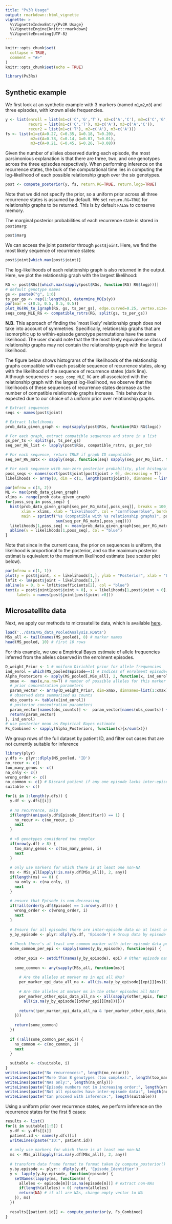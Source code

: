 ```yaml
---
title: "Pv3R Usage"
output: rmarkdown::html_vignette
vignette: >
  %\VignetteIndexEntry{Pv3R Usage}
  %\VignetteEngine{knitr::rmarkdown}
  %\VignetteEncoding{UTF-8}
---
```


```r
knitr::opts_chunk$set(
  collapse = TRUE,
  comment = "#>"
)
knitr::opts_chunk$set(echo = TRUE)
```

```r
library(Pv3Rs)
```

## Synthetic example

We first look at an synthetic example with 3 markers (named `m1`,`m2`,`m3`) and three episodes, with known allele frequencies. 
```r
y <- list(enroll = list(m1=c('C','G','T'), m2=c('A','C'), m3=c('C','G','T')),
          recur1 = list(m1=c('C','T'), m2=c('A'), m3=c('A','C')),
          recur2 = list(m1=c('T'), m2=c('A'), m3=c('A')))
fs <- list(m1=c(A=0.27, C=0.35, G=0.18, T=0.20),
           m2=c(A=0.78, C=0.14, G=0.07, T=0.01),
           m3=c(A=0.21, C=0.45, G=0.26, T=0.08))
```
Given the number of alleles observed during each episode, the most parsimonious explanation is that there are three, two, and one genotypes across the three episodes respectively. When performing inference on the recurrence states, the bulk of the computational time lies in computing the log-likelihood of each possible relationship graph over the six genotypes.
```r
post <- compute_posterior(y, fs, return.RG=TRUE, return.logp=TRUE)
```
Note that we did not specify the prior, so a uniform prior across all three recurrence states is assumed by default. We set `return.RG=TRUE` for relationship graphs to be returned. This is by default `FALSE` to conserve memory.

The marginal posterior probabilities of each recurrence state is stored in `post$marg`:
```r
post$marg
```
We can access the joint posterior through `post$joint`. Here, we find the most likely sequence of recurrence states:
```r
post$joint[which.max(post$joint)]
```
The log-likelihoods of each relationship graph is also returned in the output. Here, we plot the relationship graph with the largest likelihood:
```r
RG <- post$RGs[[which.max(sapply(post$RGs, function(RG) RG$logp))]]
# default genotype names
gs <- paste0("g", 1:6)
ts_per_gs <- rep(1:length(y), determine_MOIs(y))
par(mar = c(0.5, 0.5, 0.5, 0.5))
plot_RG(RG_to_igraph(RG, gs, ts_per_gs), edge.curved=0.25, vertex.size=20)
seqs_comp_MLE_RG <- compatible_rstrs(RG, split(gs, ts_per_gs))
```

**N.B.** This approach of finding the `most likely' relationship graph does not take into account of symmetries. Specifically, relationship graphs that are isomorphic up to within-episode genotype permutations have the same likelihood. The user should note that the the most likely equivalence class of relationship graphs may not contain the relationship graph with the largest likelihood. 

The figure below shows histograms of the likelihoods of the relationship graphs compatible with each possible sequence of recurrence states, along with the likelihood of the sequence of recurrence states (dark line). Although sequences `r seqs_comp_MLE_RG` are all associated with the relationship graph with the largest log-likelihood, we observe that the likelihoods of these sequences of recurrence states decrease as the number of compatible relationship graphs increase. This behaviour is expected due to our choice of a uniform prior over relationship graphs. 

```r
# Extract sequences
seqs <- names(post$joint)

# Extract likelihoods
prob_data_given_graph <- exp(sapply(post$RGs, function(RG) RG$logp))

# For each graph, extract compatible sequences and store in a list
gs_per_ts <- split(gs, ts_per_gs)
seq_per_RG_list <- lapply(post$RGs, compatible_rstrs, gs_per_ts)

# For each sequence, return TRUE if graph ID compatible 
seq_per_RG_matx <- sapply(seqs, function(seq) sapply(seq_per_RG_list, function(x) seq %in% x))

# For each sequence with non-zero posterior probability, plot histogram of likelihoods
poss_seqs <- names(sort(post$joint[post$joint > 0], decreasing = T))
likelihoods <- array(0, dim = c(1, length(post$joint)), dimnames = list(NULL, names(post$joint)))

par(mfrow = c(3, 2))
ML <- max(prob_data_given_graph)
xlims <- range(prob_data_given_graph)
for(poss_seq in poss_seqs) {
  hist(prob_data_given_graph[seq_per_RG_matx[,poss_seq]], breaks = 100, 
       xlim = xlims, xlab = "Likelihood", col = "cornflowerblue", border = "cornflowerblue", 
       main = sprintf("%s (compatible with %s relationship graphs)", poss_seq, 
                      sum(seq_per_RG_matx[,poss_seq])))
  likelihoods[1,poss_seq] <- mean(prob_data_given_graph[seq_per_RG_matx[,poss_seq]])
  abline(v = likelihoods[1,poss_seq], col = "blue")
}
```

Note that since in the current case, the prior on sequences is uniform, the likelihood is proportional to the posterior, and so the maximum posterior estimat is equivalent to the maximum likelihood estimate (see scatter plot below). 

```r
par(mfrow = c(1, 1))
plot(y = post$joint, x = likelihoods[1,], ylab = "Posterior", xlab = "Likelihood")
lmfit <- lm(post$joint ~ likelihoods[1,])
abline(a = 0, b = lmfit$coefficients[2], col = "blue")
text(y = post$joint[post$joint > 0], x = likelihoods[1,post$joint > 0], pos = 1, 
     labels = names(post$joint[post$joint >0]))
```

## Microsatellite data

Next, we apply our methods to microsatellite data, which is available [here](https://github.com/jwatowatson/RecurrentVivax/blob/master/RData/GeneticModel/MS_data_PooledAnalysis.RData).
```r
load('../data/MS_data_PooledAnalysis.RData')
MSs_all <- tail(names(MS_pooled), 8) # marker names
head(MS_pooled, 10) # first 10 rows
```
For this example, we use a Empirical Bayes estimate of allele frequencies inferred from the alleles observed in the enrolment episodes.
```r
D_weight_Prior <- 1 # uniform Dirichlet prior for allele frequencies
ind_enrol = which(MS_pooled$Episode==1) # Indices of enrolment episodes
Alpha_Posteriors <- apply(MS_pooled[,MSs_all], 2, function(x, ind_enrol){
  xmax <-  max(x,na.rm=T) # number of possible alleles for this marker
  # prior concentration parameters
  param_vector <- array(D_weight_Prior, dim=xmax, dimnames=list(1:xmax))
  # observed data summarised as counts
  obs_counts <- table(x[ind_enrol])
  # posterior concentration parameters
  param_vector[names(obs_counts)] <-  param_vector[names(obs_counts)] + obs_counts
  return(param_vector)
}, ind_enrol)
# use posterior mean as Empirical Bayes estimate
Fs_Combined <- sapply(Alpha_Posteriors, function(x){x/sum(x)})
```

We group rows of the full dataset by patient ID, and filter out cases that are not currently suitable for inference
```r
library(plyr)
y.dfs <- plyr::dlply(MS_pooled, 'ID')
no_recur <- c()
too_many_genos <- c()
na_only <- c()
wrong_order <- c()
no_common <- c() # Discard patient if any one episode lacks inter-episode data 
suitable <- c()

for(i in 1:length(y.dfs)) {
  y.df <- y.dfs[[i]]
  
  # no recurrence, skip
  if(length(unique(y.df$Episode_Identifier)) == 1) {
    no_recur <- c(no_recur, i)
    next
  }
  
  # >8 genotypes considered too complex
  if(nrow(y.df) > 8) {
    too_many_genos <- c(too_many_genos, i)
    next
  }
  
  # only use markers for which there is at least one non-NA
  ms <- MSs_all[apply(!is.na(y.df[MSs_all]), 2, any)]
  if(length(ms) == 0) {
    na_only <- c(na_only, i)
    next
  }
  
  # ensure that Episode is non-decreasing
  if(!all(order(y.df$Episode) == 1:nrow(y.df))) {
    wrong_order <- c(wrong_order, i)
    next
  }
  
  # Ensure for all episodes there are inter-episode data on at least one common marker
  y_by_episode <- plyr::dlply(y.df, 'Episode') # Group data by episode
  
  # Check there's at least one common marker with inter-episode data per episode 
  some_common_per_epi <- sapply(names(y_by_episode), function(epi) {
    
    other_epis <- setdiff(names(y_by_episode), epi) # Other episode names
    
    some_common <- any(sapply(MSs_all, function(ms){
      
      # Are the alleles at marker ms in epi all NAs? 
      per_marker_epi_data_all_na <- all(is.na(y_by_episode[[epi]][ms]))
      
      # Are the alleles at marker ms in the other episodes all NAs? 
      per_marker_other_epis_data_all_na <- all(sapply(other_epis, function(other_epi) {
        all(is.na(y_by_episode[[other_epi]][ms]))}))
      
      return(!per_marker_epi_data_all_na & !per_marker_other_epis_data_all_na) 
    })) 
    
    return(some_common)
  })
  
  if (!all(some_common_per_epi)) {
    no_common <- c(no_common, i)
    next
  }
    
  suitable <- c(suitable, i)
}
writeLines(paste("No recurrences:", length(no_recur)))
writeLines(paste("More than 8 genotypes (too complex):", length(too_many_genos)))
writeLines(paste("NAs only:", length(na_only)))
writeLines(paste("Episode numbers not in increasing order:", length(wrong_order)))
writeLines(paste("Not all episodes have inter-episode data:", length(no_common)))
writeLines(paste("Can proceed with inference:", length(suitable)))
```
Using a uniform prior over recurrence states, we perform inference on the recurrence states for the first 5 cases:
```r
results <- list()
for(i in suitable[1:5]) {
  y.df <- y.dfs[[i]]
  patient.id <- names(y.dfs)[i]
  writeLines(paste("ID:", patient.id))
  
  # only use markers for which there is at least one non-NA
  ms <- MSs_all[apply(!is.na(y.df[MSs_all]), 2, any)]
  
  # transform data frame format to format taken by compute_posterior()
  y.by.episode <- plyr:: dlply(y.df, 'Episode_Identifier')
  y <- lapply(y.by.episode, function(episode) {
    setNames(lapply(ms, function(m) {
      alleles <- episode[m][!is.na(episode[m])] # extract non-NAs
      if(length(alleles) > 0) return(alleles)
      return(NA) # if all are NAs, change empty vector to NA
    }), ms)
  })
  
  results[[patient.id]] <- compute_posterior(y, Fs_Combined)
}
```
